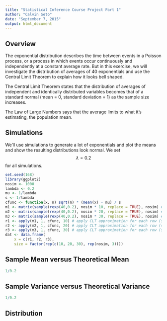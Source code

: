 ```yaml
---
title: "Statistical Inference Course Project Part 1"
author: "Calvin Seto"
date: "September 7, 2015"
output: html_document
---
```


## Overview
The exponential distribution describes the time between events in a Poisson process, or a process in which events occur continuously and independently at a constant average rate.  But in this exercise, we will investigate the distribution of averages of 40 exponentials and use the Central Limit Theorem to explain how it looks bell shaped.

The Central Limit Theorem states that the distribution of averages of independent and identically distributed variables becomes that of a standard normal (mean = 0, standard deviation = 1) as the sample size increases.

The Law of Large Numbers says that the average limits to what it's estimating, the population mean.

## Simulations
We'll use simulations to generate a lot of exponentials and plot the means and show the resulting distributions look normal.
We set $$\lambda = 0.2$$ for all simulations.

```r
set.seed(168)
library(ggplot2)
nosim <- 1000
lambda <- 0.2
mu <- 1/lambda
s <- 1/lambda
cfunc <- function(x, n) sqrt(n) * (mean(x) - mu) / s
m1 <- matrix(sample(rexp(40,0.2), nosim * 10, replace = TRUE), nosim) # 10x1000 matrix sample 10,000 from 40 random exponentials with replacement
m2 <- matrix(sample(rexp(40,0.2), nosim * 20, replace = TRUE), nosim) # 20x1000 matrix sample 20,000 from 40 random exponentials with replacement
m3 <- matrix(sample(rexp(40,0.2), nosim * 30, replace = TRUE), nosim) # 30x1000 matrix sample 30,000 from 40 random exponentials with replacement
r1 <- apply(m1, 1, cfunc, 10) # apply CLT approximation for each row (sample) of 10 passing n=10 
r2 <- apply(m2, 1, cfunc, 20) # apply CLT approximation for each row (sample) of 20 passing n=20
r3 <- apply(m3, 1, cfunc, 30) # apply CLT approximation for each row (sample) of 30 passing n=30
dat <- data.frame(
    x = c(r1, r2, r3),
    size = factor(rep(c(10, 20, 30), rep(nosim, 3))))

```


## Sample Mean versus Theoretical Mean
```r
1/0.2
```

## Sample Variance versus Theoretical Variance
```r
1/0.2
```

## Distribution
```r

```
